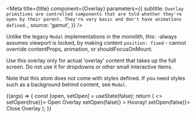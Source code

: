 
<Meta
  title={title}
  component={Overlay}
  parameters={{
    subtitle: `Overlay primitives are controlled components that are told whether
they're open by their parent. They're very basic and
don't have animations defined.`,
    source: 'gamut',
  }}
/>

Unlike the legacy `Modal` implementations in the monolith, this: -always
assumes viewport is locked, by making content `position: fixed` - cannot override
contentProps, animation, or shouldFocusOnMount.

Use this overlay only for actual 'overlay' content that takes
up the full screen. Do not use it for dropdowns or other small
interactive items.

Note that this atom does not come with styles defined. If you need styles such as
a background behind content, see `Modal`.

<Canvas>
  <Story name="Overlay">
    {(args) => {
      const [open, setOpen] = useState(false);
      return (
        <>
          <ButtonDeprecated onClick={() => setOpen(true)}>
            Open Overlay
          </ButtonDeprecated>
          <Container>
            <Overlay
              {...args}
              clickOutsideCloses
              isOpen={open}
              onRequestClose={() => setOpen(false)}
            >
              <Container>
                <Text size={48}>Hooray!</Text>
                <ButtonDeprecated onClick={() => setOpen(false)}>
                  Close Overlay
                </ButtonDeprecated>
              </Container>
            </Overlay>
          </Container>
        </>
      );
    }}
  </Story>
</Canvas>

<Props story="Overlay" />

